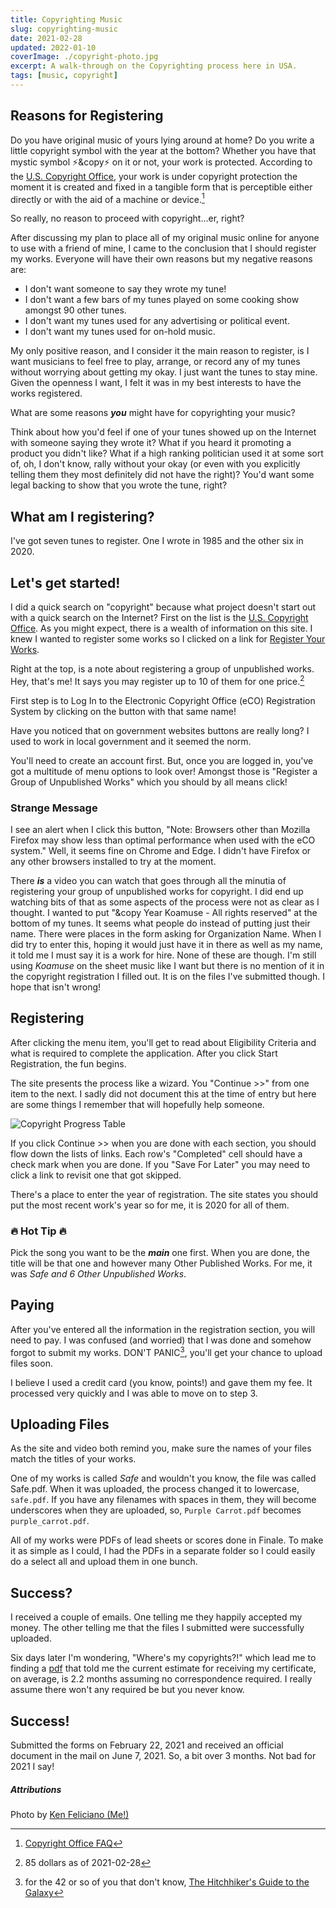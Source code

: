 ```yaml
---
title: Copyrighting Music
slug: copyrighting-music
date: 2021-02-28
updated: 2022-01-10
coverImage: ./copyright-photo.jpg
excerpt: A walk-through on the Copyrighting process here in USA.
tags: [music, copyright]
---
```


## Reasons for Registering

Do you have original music of yours lying around at home? Do you write a little copyright symbol with the year at the bottom? Whether you have that mystic symbol ⚡&copy⚡ on it or not, your work is protected. According to the [U.S. Copyright Office](https://www.copyright.gov/), your work is under copyright protection the moment it is created and fixed in a tangible form that is perceptible either directly or with the aid of a machine or device.[^1]

[^1]: [Copyright Office FAQ](https://www.copyright.gov/help/faq/faq-general.html#register)

So really, no reason to proceed with copyright...er, right?

After discussing my plan to place all of my original music online for anyone to use with a friend of mine, I came to the conclusion that I should register my works. Everyone will have their own reasons but my negative reasons are:

- I don't want someone to say they wrote my tune!
- I don't want a few bars of my tunes played on some cooking show amongst 90 other tunes.
- I don't want my tunes used for any advertising or political event.
- I don't want my tunes used for on-hold music.

My only positive reason, and I consider it the main reason to register, is I want musicians to feel free to play, arrange, or record any of my tunes without worrying about getting my okay. I just want the tunes to stay mine. Given the openness I want, I felt it was in my best interests to have the works registered.

What are some reasons **_you_** might have for copyrighting your music?

<Warning>
  Think about how you'd feel if one of your tunes showed up on the Internet with someone saying they wrote it? What if
  you heard it promoting a product you didn't like? What if a high ranking politician used it at some sort of, oh, I
  don't know, rally without your okay (or even with you explicitly telling them they most definitely did not have the
  right)? You'd want some legal backing to show that you wrote the tune, right?
</Warning>

## What am I registering?

I've got seven tunes to register. One I wrote in 1985 and the other six in 2020.

## Let's get started!

I did a quick search on "copyright" because what project doesn't start out with a quick search on the Internet? First on the list is the [U.S. Copyright Office](https://www.copyright.gov/). As you might expect, there is a wealth of information on this site. I knew I wanted to register some works so I clicked on a link for [Register Your Works](https://www.copyright.gov/registration/).

Right at the top, is a note about registering a group of unpublished works. Hey, that's me! It says you may register up to 10 of them for one price.[^2]

[^2]: 85 dollars as of 2021-02-28

First step is to Log In to the Electronic Copyright Office (eCO) Registration System by clicking on the button with that same name!

<Info>
  Have you noticed that on government websites buttons are really long? I used to work in local government and it seemed
  the norm.
</Info>

You'll need to create an account first. But, once you are logged in, you've got a multitude of menu options to look over! Amongst those is "Register a Group of Unpublished Works" which you should by all means click!

<Warning>


### Strange Message

I see an alert when I click this button, "Note: Browsers other than Mozilla Firefox may show less than optimal
performance when used with the eCO system." Well, it seems fine on Chrome and Edge. I didn't have Firefox or any other
browsers installed to try at the moment.

</Warning>


There **_is_** a video you can watch that goes through all the minutia of registering your group of unpublished works for copyright. I did end up watching bits of that as some aspects of the process were not as clear as I thought. I wanted to put "&copy Year Koamuse - All rights reserved" at the bottom of my tunes. It seems what people do instead of putting just their name. There were places in the form asking for Organization Name. When I did try to enter this, hoping it would just have it in there as well as my name, it told me I must say it is a work for hire. None of these are though. I'm still using _Koamuse_ on the sheet music like I want but there is no mention of it in the copyright registration I filled out. It is on the files I've submitted though. I hope that isn't wrong!

## Registering

After clicking the menu item, you'll get to read about Eligibility Criteria and what is required to complete the application. After you click Start Registration, the fun begins.

The site presents the process like a wizard. You "Continue >>" from one item to the next. I sadly did not document this at the time of entry but here are some things I remember that will hopefully help someone.

![Copyright Progress Table](./copyright-progress-table.png)

If you click Continue >> when you are done with each section, you should flow down the lists of links. Each row's "Completed" cell should have a check mark when you are done. If you "Save For Later" you may need to click a link to revisit one that got skipped.

There's a place to enter the year of registration. The site states you should put the most recent work's year so for me, it is 2020 for all of them.

<Success>


### 🔥 Hot Tip 🔥

Pick the song you want to be the **_main_** one first. When you are done, the title will be that one and however many Other Published Works. For me, it was _Safe and 6 Other Unpublished Works_.

</Success>


## Paying

After you've entered all the information in the registration section, you will need to pay. I was confused (and worried) that I was done and somehow forgot to submit my works. DON'T PANIC[^3], you'll get your chance to upload files soon.

[^3]: for the 42 or so of you that don't know, [The Hitchhiker's Guide to the Galaxy](https://en.wikipedia.org/wiki/The_Hitchhiker's_Guide_to_the_Galaxy)

I believe I used a credit card (you know, points!) and gave them my fee. It processed very quickly and I was able to move on to step 3.

## Uploading Files

As the site and video both remind you, make sure the names of your files match the titles of your works.

One of my works is called _Safe_ and wouldn't you know, the file was called Safe.pdf. When it was uploaded, the process changed it to lowercase, `safe.pdf`. If you have any filenames with spaces in them, they will become underscores when they are uploaded, so, `Purple Carrot.pdf` becomes `purple_carrot.pdf`.

All of my works were PDFs of lead sheets or scores done in Finale. To make it as simple as I could, I had the PDFs in a separate folder so I could easily do a select all and upload them in one bunch.

## Success?

I received a couple of emails. One telling me they happily accepted my money. The other telling me that the files I submitted were successfully uploaded.

Six days later I'm wondering, "Where's my copyrights?!" which lead me to finding a [pdf](https://www.copyright.gov/registration/docs/processing-times-faqs.pdf) that told me the current estimate for receiving my certificate, on average, is 2.2 months assuming no correspondence required. I really assume there won't any required be but you never know.

## Success!

Submitted the forms on February 22, 2021 and received an official document in the mail on June 7, 2021. So, a bit over 3 months. Not bad for 2021 I say!

##### Attributions

Photo by [Ken Feliciano (Me!)](https:koamar.com)
